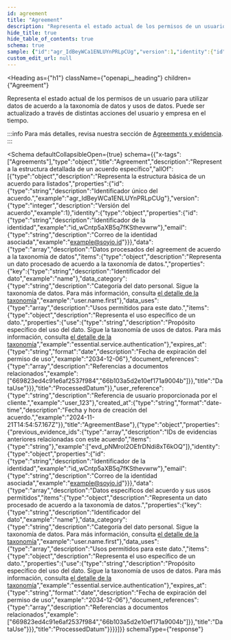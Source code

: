 ```yaml
---
id: agreement
title: "Agreement"
description: "Representa el estado actual de los permisos de un usuario para utilizar datos de acuerdo a la taxonomía de datos y usos de datos."
hide_title: true
hide_table_of_contents: true
schema: true
sample: {"id":"agr_IdBeyWCa1ENLUYnPRLpCUg","version":1,"identity":{"id":"id_wCntp5aXB5q7fKSthevwrw","email":"example@soyio.id"},"data":[{"key":"name","data_category":"user.name.first","data_uses":[{"use":"essential.service.authentication","expires_at":"2034-12-06","document_references":["669823ed4c91e6af2537f984","66b103a5d2e10ef171a9004b","669823ed4c91e6af2537f984","66b103a5d2e10ef171a9004b"]}]}],"user_reference":"user_123","created_at":"2024-11-21T14:54:57.167Z","previous_evidence_ids":["evd_pNMroI2OEfrDNdi8xT6kOQ"]}
custom_edit_url: null
---
```



<Heading
  as={"h1"}
  className={"openapi__heading"}
  children={"Agreement"}
>
</Heading>


Representa el estado actual de los permisos de un usuario para utilizar datos de acuerdo a la taxonomía de datos y usos de datos. Puede ser actualizado a través de distintas acciones del usuario y empresa en el tiempo.

:::info
Para más detalles, revisa nuestra sección de [Agreements y evidencia](/docs/integration-guide/concepts/agreement.mdx).
:::


<Schema
	defaultCollapsibleOpen={true}
  schema={{"x-tags":["Agreements"],"type":"object","title":"Agreement","description":"Representa la estructura detallada de un acuerdo específico","allOf":[{"type":"object","description":"Representa la estructura básica de un acuerdo para listados","properties":{"id":{"type":"string","description":"Identificador único del acuerdo.","example":"agr_IdBeyWCa1ENLUYnPRLpCUg"},"version":{"type":"integer","description":"Versión del acuerdo","example":1},"identity":{"type":"object","properties":{"id":{"type":"string","description":"Identificador de la identidad","example":"id_wCntp5aXB5q7fKSthevwrw"},"email":{"type":"string","description":"Correo de la identidad asociada","example":"example@soyio.id"}}},"data":{"type":"array","description":"Datos procesados del agreement de acuerdo a la taxonomía de datos","items":{"type":"object","description":"Representa un dato procesado de acuerdo a la taxonomía de datos.","properties":{"key":{"type":"string","description":"Identificador del dato","example":"name"},"data_category":{"type":"string","description":"Categoría del dato personal. Sigue la taxonomía de datos. Para más información, consulta [el detalle de la taxonomía](/docs/integration-guide/concepts/taxonomy-and-data-management)","example":"user.name.first"},"data_uses":{"type":"array","description":"Usos permitidos para este dato.","items":{"type":"object","description":"Representa el uso específico de un dato.","properties":{"use":{"type":"string","description":"Propósito específico del uso del dato. Sigue la taxonomía de usos de datos. Para más información, consulta [el detalle de la taxonomía](/docs/integration-guide/concepts/taxonomy-and-data-management)","example":"essential.service.authentication"},"expires_at":{"type":"string","format":"date","description":"Fecha de expiración del permiso de uso","example":"2034-12-06"},"document_references":{"type":"array","description":"Referencias a documentos relacionados","example":["669823ed4c91e6af2537f984","66b103a5d2e10ef171a9004b"]}},"title":"DataUse"}}},"title":"ProcessedDatum"}},"user_reference":{"type":"string","description":"Referencia de usuario proporcionada por el cliente.","example":"user_123"},"created_at":{"type":"string","format":"date-time","description":"Fecha y hora de creación del acuerdo.","example":"2024-11-21T14:54:57.167Z"}},"title":"AgreementBase"},{"type":"object","properties":{"previous_evidence_ids":{"type":"array","description":"IDs de evidencias anteriores relacionadas con este acuerdo","items":{"type":"string"},"example":["evd_pNMroI2OEfrDNdi8xT6kOQ"]},"identity":{"type":"object","properties":{"id":{"type":"string","description":"Identificador de la identidad","example":"id_wCntp5aXB5q7fKSthevwrw"},"email":{"type":"string","description":"Correo de la identidad asociada","example":"example@soyio.id"}}},"data":{"type":"array","description":"Datos específicos del acuerdo y sus usos permitidos","items":{"type":"object","description":"Representa un dato procesado de acuerdo a la taxonomía de datos.","properties":{"key":{"type":"string","description":"Identificador del dato","example":"name"},"data_category":{"type":"string","description":"Categoría del dato personal. Sigue la taxonomía de datos. Para más información, consulta [el detalle de la taxonomía](/docs/integration-guide/concepts/taxonomy-and-data-management)","example":"user.name.first"},"data_uses":{"type":"array","description":"Usos permitidos para este dato.","items":{"type":"object","description":"Representa el uso específico de un dato.","properties":{"use":{"type":"string","description":"Propósito específico del uso del dato. Sigue la taxonomía de usos de datos. Para más información, consulta [el detalle de la taxonomía](/docs/integration-guide/concepts/taxonomy-and-data-management)","example":"essential.service.authentication"},"expires_at":{"type":"string","format":"date","description":"Fecha de expiración del permiso de uso","example":"2034-12-06"},"document_references":{"type":"array","description":"Referencias a documentos relacionados","example":["669823ed4c91e6af2537f984","66b103a5d2e10ef171a9004b"]}},"title":"DataUse"}}},"title":"ProcessedDatum"}}}}]}}
  schemaType={"response"}
>

</Schema>
